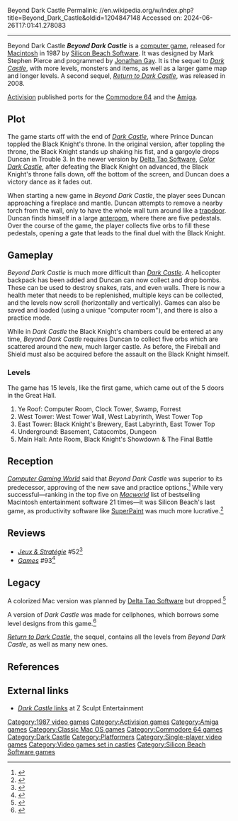 Beyond Dark Castle
Permalink: //en.wikipedia.org/w/index.php?title=Beyond_Dark_Castle&oldid=1204847148
Accessed on: 2024-06-26T17:01:41.278083



------
Beyond Dark Castle
{{short description|1987 computer game}}
{{More citations needed|date=September 2019}}
{{Infobox video game
|title  = Beyond Dark Castle 
|image= Beyond-Dark-Castle-cover-art.png
|alt= Beyond Dark Castle (Mac release) cover art
|developer = [[Silicon Beach Software]]
|publisher = [[Silicon Beach Software]]<br>[[Activision]]
|designer = Mark Stephen Pierce
|programmer = [[Jonathan Gay]]
|engine = 
|released = '''1987:''' Mac<br>'''1989:''' C64, Amiga
|genre = [[Platform game|Platform]]
|modes = [[Single-player]]
|platforms = [[Macintosh]], [[Amiga]], [[Commodore 64]], 
}}
'''''Beyond Dark Castle''''' is a [[computer game]], released for [[Macintosh]] in 1987 by [[Silicon Beach Software]]. It was designed by Mark Stephen Pierce and programmed by [[Jonathan Gay]]. It is the sequel to ''[[Dark Castle]]'', with more levels, monsters and items, as well as a larger game map and longer levels. A second sequel, ''[[Return to Dark Castle]]'', was released in 2008.

[[Activision]] published ports for the [[Commodore 64]] and the [[Amiga]].

==Plot==
The game starts off with the end of ''[[Dark Castle]]'', where Prince Duncan toppled the Black Knight's throne. In the original version, after toppling the throne, the Black Knight stands up shaking his fist, and a gargoyle drops Duncan in Trouble 3. In the newer version by [[Delta Tao Software]], ''[[Color Dark Castle]]'', after defeating the Black Knight on advanced, the Black Knight's throne falls down, off the bottom of the screen, and Duncan does a victory dance as it fades out.

When starting a new game in ''Beyond Dark Castle'', the player sees Duncan approaching a fireplace and mantle. Duncan attempts to remove a nearby torch from the wall, only to have the whole wall turn around like a [[trapdoor]]. Duncan finds himself in a large [[Antechamber|anteroom]], where there are five pedestals. Over the course of the game, the player collects five orbs to fill these pedestals, opening a gate that leads to the final duel with the Black Knight.

==Gameplay==
''Beyond Dark Castle'' is much more difficult than ''[[Dark Castle]]''.{{r|moss20180322}} A helicopter backpack has been added and Duncan can now collect and drop bombs. These can be used to destroy snakes, rats, and even walls. There is now a health meter that needs to be replenished, multiple keys can be collected, and the levels now scroll (horizontally and vertically). Games can also be saved and loaded (using a unique "computer room"), and there is also a practice mode.

While in ''Dark Castle'' the Black Knight's chambers could be entered at any time, ''Beyond Dark Castle'' requires Duncan to collect five orbs which are scattered around the new, much larger castle. As before, the Fireball and Shield must also be acquired before the assault on the Black Knight himself.

===Levels===
The game has 15 levels, like the first game, which came out of the 5 doors in the Great Hall.

#Ye Roof: Computer Room, Clock Tower, Swamp, Forrest
#West Tower: West Tower Wall, West Labyrinth, West Tower Top
#East Tower: Black Knight's Brewery, East Labyrinth, East Tower Top
#Underground: Basement, Catacombs, Dungeon
#Main Hall: Ante Room, Black Knight's Showdown & The Final Battle

==Reception==
''[[Computer Gaming World]]'' said that ''Beyond Dark Castle'' was superior to its predecessor, approving of the new save and practice options.<ref name="roberts198807">{{cite magazine | title=Beyond Dark Castle | magazine=[[Computer Gaming World]] | issue=49 | date=July 1988 | url=http://www.cgwmuseum.org/galleries/issues/cgw_49.pdf | accessdate=17 April 2016 | last=Roberts | first=Alan | pages=34, 48}}</ref> While very successful—ranking in the top five on ''[[Macworld]]'' list of bestselling Macintosh entertainment software 21 times—it was Silicon Beach's last game, as productivity software like [[SuperPaint (Macintosh)|SuperPaint]] was much more lucrative.<ref name="moss20180322">{{Cite web |url=https://www.gamasutra.com/view/news/315720/The_making_of_Dark_Castle_An_excerpt_from_The_Secret_History_of_Mac_Gaming.php |title=The making of Dark Castle : An excerpt from The Secret History of Mac Gaming |last=Moss |first=Richard |date=2018-03-22 |website=Gamasutra |language=en |access-date=2018-03-25}}</ref>

==Reviews==
*''[[:fr:Jeux et Stratégie|Jeux & Stratégie]]'' #52<ref>{{cite web | url=https://archive.org/details/jeux-et-strategie-52/page/84/mode/2up | title=Jeux & stratégie 52 | date=August 1988 }}</ref>
*''[[Games (magazine)|Games]]'' #93<ref>{{cite web | url=https://archive.org/details/games-93-1988-september/page/n61/mode/2up | title=GAMES Magazine #93 | date=September 1988 }}</ref>

==Legacy==
A colorized Mac version was planned by [[Delta Tao Software]] but dropped.<ref>{{Cite web |title=Delta Tao Software - Color Dark Castle |url=https://www.deltatao.com/darkcastle/ |access-date=2022-03-10 |website=www.deltatao.com}}</ref>

A version of ''Dark Castle'' was made for cellphones, which borrows some level designs from this game.<ref>{{Cite web |title=Dark Castle game resurrected for cell phones |url=https://www.macworld.com/article/180733/darkcastle-2.html |access-date=2022-03-10 |website=Macworld |language=en-US}}</ref>

''[[Return to Dark Castle]]'', the sequel, contains all the levels from ''Beyond Dark Castle'', as well as many new ones.

== References ==
{{Reflist}}

==External links==
* [http://www.zsculpt.com/website/news/index.php ''Dark Castle'' links] at Z Sculpt Entertainment
{{Dark Castle series}}

[[Category:1987 video games]]
[[Category:Activision games]]
[[Category:Amiga games]]
[[Category:Classic Mac OS games]]
[[Category:Commodore 64 games]]
[[Category:Dark Castle]]
[[Category:Platformers]]
[[Category:Single-player video games]]
[[Category:Video games set in castles]]
[[Category:Silicon Beach Software games]]